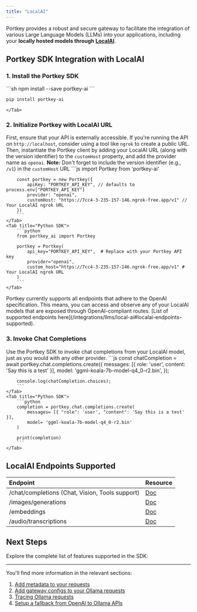 ```yaml
---
title: "LocalAI"
---
```


Portkey provides a robust and secure gateway to facilitate the integration of various Large Language Models (LLMs) into your applications, including your **locally hosted models through** [**LocalAI**](https://localai.io/).

## Portkey SDK Integration with LocalAI

### 1\. Install the Portkey SDK
<Tabs>
    <Tab title="NodeJS">
        ```sh
        npm install --save portkey-ai
        ```
    </Tab>
    <Tab title="Python">

```sh
pip install portkey-ai
```
    </Tab>

  </Tabs>



### 2\. Initialize Portkey with LocalAI URL

First, ensure that your API is externally accessible. If you're running the API on `http://localhost`, consider using a tool like `ngrok` to create a public URL. Then, instantiate the Portkey client by adding your LocalAI URL (along with the version identifier) to the `customHost` property, and add the provider name as `openai`.
<Note>
**Note:** Don't forget to include the version identifier (e.g., `/v1`) in the `customHost` URL
</Note>
<Tabs>
    <Tab title="NodeJS SDK">
        ```js
        import Portkey from 'portkey-ai'

        const portkey = new Portkey({
            apiKey: "PORTKEY_API_KEY", // defaults to process.env["PORTKEY_API_KEY"]
            provider: "openai",
            customHost: "https://7cc4-3-235-157-146.ngrok-free.app/v1" // Your LocalAI ngrok URL
        })
        ```
    </Tab>
    <Tab title="Python SDK">
        ```python
        from portkey_ai import Portkey

        portkey = Portkey(
            api_key="PORTKEY_API_KEY",  # Replace with your Portkey API key
            provider="openai",
            custom_host="https://7cc4-3-235-157-146.ngrok-free.app/v1" # Your LocalAI ngrok URL
        )
        ```
    </Tab>

  </Tabs>


<Note>
Portkey currently supports all endpoints that adhere to the OpenAI specification. This means, you can access and observe any of your LocalAI models that are exposed through OpenAI-compliant routes.
</Note>
[List of supported endpoints here](/integrations/llms/local-ai#localai-endpoints-supported).

### 3\. Invoke Chat Completions

Use the Portkey SDK to invoke chat completions from your LocalAI model, just as you would with any other provider.
<Tabs>
    <Tab title="NodeJS SDK">
        ```js
        const chatCompletion = await portkey.chat.completions.create({
            messages: [{ role: 'user', content: 'Say this is a test' }],
            model: 'ggml-koala-7b-model-q4_0-r2.bin',
        });

        console.log(chatCompletion.choices);
        ```
    </Tab>
    <Tab title="Python SDK">
        ```python
        completion = portkey.chat.completions.create(
            messages= [{ "role": 'user', "content": 'Say this is a test' }],
            model= 'ggml-koala-7b-model-q4_0-r2.bin'
        )

        print(completion)
        ```
    </Tab>

  </Tabs>



## LocalAI Endpoints Supported
| Endpoint | Resource |
| :----------------------------------------------- | :---------------------------------------------------------------- |
| /chat/completions (Chat, Vision, Tools support) | [Doc](/provider-endpoints/chat)                             |
| /images/generations                             | [Doc](/provider-endpoints/images/create-image)              |
| /embeddings                                     | [Doc](/provider-endpoints/embeddings)                       |
| /audio/transcriptions                           | [Doc](/product/ai-gateway/multimodal-capabilities/speech-to-text) |

## Next Steps

Explore the complete list of features supported in the SDK:
<Card title="SDK" href="/api-reference/portkey-sdk-client">
</Card>

---

You'll find more information in the relevant sections:

1. [Add metadata to your requests](/product/observability/metadata)
2. [Add gateway configs to your Ollama requests](/product/ai-gateway/universal-api#ollama-in-configs)
3. [Tracing Ollama requests](/product/observability/traces)
4. [Setup a fallback from OpenAI to Ollama APIs](/product/ai-gateway/fallbacks)
